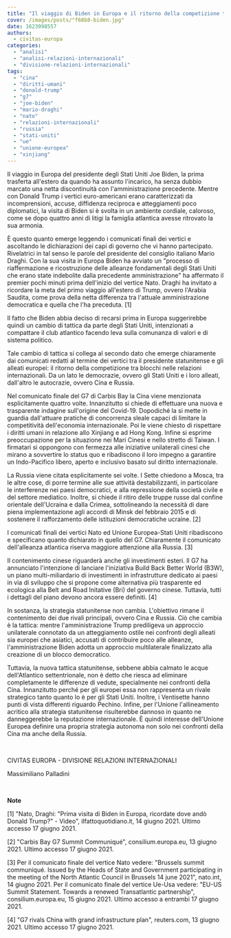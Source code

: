 ```yaml
---
title: "Il viaggio di Biden in Europa e il ritorno della competizione tra blocchi"
cover: /images/posts/"f68b8-biden.jpg"
date: 1623998557
authors:
  - civitas-europa
categories: 
  - "analisi"
  - "analisi-relazioni-internazionali"
  - "divisione-relazioni-internazionali"
tags: 
  - "cina"
  - "diritti-umani"
  - "donald-trump"
  - "g7"
  - "joe-biden"
  - "mario-draghi"
  - "nato"
  - "relazioni-internazionali"
  - "russia"
  - "stati-uniti"
  - "ue"
  - "unione-europea"
  - "xinjiang"
---
```


Il viaggio in Europa del presidente degli Stati Uniti Joe Biden, la prima trasferta all'estero da quando ha assunto l'incarico, ha senza dubbio marcato una netta discontinuità con l'amministrazione precedente. Mentre con Donald Trump i vertici euro-americani erano caratterizzati da incomprensioni, accuse, diffidenza reciproca e atteggiamenti poco diplomatici, la visita di Biden si è svolta in un ambiente cordiale, caloroso, come se dopo quattro anni di litigi la famiglia atlantica avesse ritrovato la sua armonia.

È questo quanto emerge leggendo i comunicati finali dei vertici e ascoltando le dichiarazioni dei capi di governo che vi hanno partecipato. Rivelatrici in tal senso le parole del presidente del consiglio italiano Mario Draghi. Con la sua visita in Europa Biden ha avviato un "processo di riaffermazione e ricostruzione delle alleanze fondamentali degli Stati Uniti che erano state indebolite dalla precedente amministrazione" ha affermato il premier pochi minuti prima dell'inizio del vertice Nato. Draghi ha invitato a ricordare la meta del primo viaggio all'estero di Trump, ovvero l'Arabia Saudita, come prova della netta differenza tra l'attuale amministrazione democratica e quella che l'ha preceduta. \[1\]

Il fatto che Biden abbia deciso di recarsi prima in Europa suggerirebbe quindi un cambio di tattica da parte degli Stati Uniti, intenzionati a compattare il club atlantico facendo leva sulla comunanza di valori e di sistema politico.

Tale cambio di tattica si collega al secondo dato che emerge chiaramente dai comunicati redatti al termine dei vertici tra il presidente statunitense e gli alleati europei: il ritorno della competizione tra blocchi nelle relazioni internazionali. Da un lato le democrazie, ovvero gli Stati Uniti e i loro alleati, dall'altro le autocrazie, ovvero Cina e Russia.

Nel comunicato finale del G7 di Carbis Bay la Cina viene menzionata esplicitamente quattro volte. Innanzitutto si chiede di effettuare una nuova e trasparente indagine sull'origine del Covid-19. Dopodiché la si mette in guardia dall'attuare pratiche di concorrenza sleale capaci di limitare la competitività dell'economia internazionale. Poi le viene chiesto di rispettare i diritti umani in relazione allo Xinjiang e ad Hong Kong. Infine si esprime preoccupazione per la situazione nei Mari Cinesi e nello stretto di Taiwan. I firmatari si oppongono con fermezza alle iniziative unilaterali cinesi che mirano a sovvertire lo status quo e ribadiscono il loro impegno a garantire un Indo-Pacifico libero, aperto e inclusivo basato sul diritto internazionale.

La Russia viene citata esplicitamente sei volte. I Sette chiedono a Mosca, tra le altre cose, di porre termine alle sue attività destabilizzanti, in particolare le interferenze nei paesi democratici, e alla repressione della società civile e del settore mediatico. Inoltre, si chiede il ritiro delle truppe russe dal confine orientale dell'Ucraina e dalla Crimea, sottolineando la necessità di dare piena implementazione agli accordi di Minsk del febbraio 2015 e di sostenere il rafforzamento delle istituzioni democratiche ucraine. \[2\]

I comunicati finali dei vertici Nato ed Unione Europea-Stati Uniti ribadiscono e specificano quanto dichiarato in quello del G7. Chiaramente il comunicato dell'alleanza atlantica riserva maggiore attenzione alla Russia. \[3\]

Il contenimento cinese riguarderà anche gli investimenti esteri. Il G7 ha annunciato l'intenzione di lanciare l'iniziativa Build Back Better World (B3W), un piano multi-miliardario di investimenti in infrastrutture dedicato ai paesi in via di sviluppo che si propone come alternativa più trasparente ed ecologica alla Belt and Road Initative (Bri) del governo cinese. Tuttavia, tutti i dettagli del piano devono ancora essere definiti. \[4\]

In sostanza, la strategia statunitense non cambia. L'obiettivo rimane il contenimento dei due rivali principali, ovvero Cina e Russia. Ciò che cambia è la tattica: mentre l'amministrazione Trump prediligeva un approccio unilaterale connotato da un atteggiamento ostile nei confronti degli alleati sia europei che asiatici, accusati di contribuire poco alle alleanze, l'amministrazione Biden adotta un approccio multilaterale finalizzato alla creazione di un blocco democratico.

Tuttavia, la nuova tattica statunitense, sebbene abbia calmato le acque dell'Atlantico settentrionale, non è detto che riesca ad eliminare completamente le differenze di vedute, specialmente nei confronti della Cina. Innanzitutto perché per gli europei essa non rappresenta un rivale strategico tanto quanto lo è per gli Stati Uniti. Inoltre, i Ventisette hanno punti di vista differenti riguardo Pechino. Infine, per l'Unione l'allineamento acritico alla strategia statunitense risulterebbe dannoso in quanto ne danneggerebbe la reputazione internazionale. È quindi interesse dell'Unione Europea definire una propria strategia autonoma non solo nei confronti della Cina ma anche della Russia.

 

CIVITAS EUROPA - DIVISIONE RELAZIONI INTERNAZIONALI

Massimiliano Palladini

 

**Note**

\[1\] "Nato, Draghi: "Prima visita di Biden in Europa, ricordate dove andò Donald Trump?" - Video", ilfattoquotidiano.it, 14 giugno 2021. Ultimo accesso 17 giugno 2021.

\[2\] "Carbis Bay G7 Summit Communiqué", consilium.europa.eu, 13 giugno 2021. Ultimo accesso 17 giugno 2021.

\[3\] Per il comunicato finale del vertice Nato vedere: "Brussels summit communiqué. Issued by the Heads of State and Government participating in the meeting of the North Atlantic Council in Brussels 14 june 2021", nato.int, 14 giugno 2021. Per il comunicato finale del vertice Ue-Usa vedere: "EU-US Summit Statement. Towards a renewed Transatlantic partnership", consilium.europa.eu, 15 giugno 2021. Ultimo accesso a entrambi 17 giugno 2021.

\[4\] "G7 rivals China with grand infrastructure plan", reuters.com, 13 giugno 2021. Ultimo accesso 17 giugno 2021.
